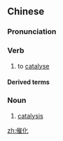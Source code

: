 ==Chinese==
{{zh-forms}}
{{wikipedia|lang=zh}}

===Pronunciation===
{{zh-pron
|m=cuīhuà
|c=ceoi1 faa3
|mn=chhui-hòa
|cat=v,n
}}

===Verb===
{{zh-verb}}

# {{lb|zh|chemistry}} to [[catalyse]]

====Derived terms====
{{zh-der|催化劑}}

===Noun===
{{zh-noun}}

# [[catalysis]]

[[zh:催化]]